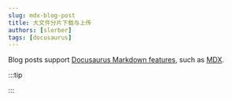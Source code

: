 ```yaml
---
slug: mdx-blog-post
title: 大文件分片下载与上传
authors: [slorber]
tags: [docusaurus]
---
```


Blog posts support [Docusaurus Markdown features](https://docusaurus.io/docs/markdown-features), such as [MDX](https://mdxjs.com/).

:::tip

<!-- 短板： 移动端经验少 -->

:::
